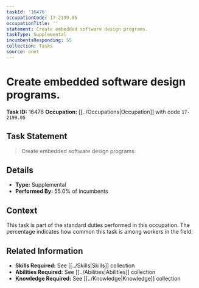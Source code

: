 ```yaml
---
taskId: '16476'
occupationCode: 17-2199.05
occupationTitle: ''
statement: Create embedded software design programs.
taskType: Supplemental
incumbentsResponding: 55
collection: Tasks
source: onet
---
```

# Create embedded software design programs.

**Task ID:** 16476
**Occupation:** [[../Occupations|Occupation]] with code `17-2199.05`

## Task Statement

> Create embedded software design programs.

## Details

- **Type:** Supplemental
- **Performed By:** 55.0% of incumbents

## Context

This task is part of the standard duties performed in this occupation. The percentage indicates how common this task is among workers in the field.

## Related Information

- **Skills Required:** See [[../Skills|Skills]] collection
- **Abilities Required:** See [[../Abilities|Abilities]] collection
- **Knowledge Required:** See [[../Knowledge|Knowledge]] collection
